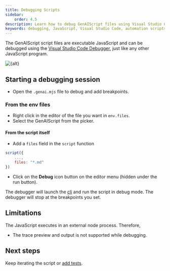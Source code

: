 ```yaml
---
title: Debugging Scripts
sidebar:
    order: 4.5
description: Learn how to debug GenAIScript files using Visual Studio Code Debugger to efficiently troubleshoot and enhance your JavaScript automation scripts.
keywords: debugging, JavaScript, Visual Studio Code, automation scripts, breakpoints
---
```



The GenAIScript script files are executable JavaScript and can be debugged
using the [Visual Studio Code Debugger](https://code.visualstudio.com/Docs/editor/debugging), just like any other JavaScript program.

<Image src={src} alt={alt} />

## Starting a debugging session

- Open the `.genai.mjs` file to debug and add breakpoints.

### From the env files

- Right click in the editor of the file you want in `env.files`.
- Select the GenAIScript from the picker.

#### From the script itself

- Add a `files` field in the `script` function

```js
script({
    ...,
    files: "*.md"
})
```

- Click on the **Debug** icon button on the editor menu (hidden under the run button).

The debugger will launch the [cli](/genaiscript/reference/cli) and run the script in debug mode.
The debugger will stop at the breakpoints you set.

## Limitations

The JavaScript executes in an external node process. Therefore,

- The trace preview and output is not supported while debugging.

## Next steps

Keep iterating the script or [add tests](/genaiscript/getting-started/testing-scripts).
